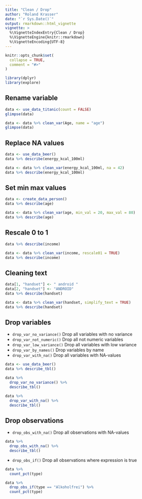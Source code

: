 ---
title: "Clean / Drop"
author: "Roland Krasser"
date: "`r Sys.Date()`"
output: rmarkdown::html_vignette
vignette: >
  %\VignetteIndexEntry{Clean / Drop}
  %\VignetteEngine{knitr::rmarkdown}
  %\VignetteEncoding{UTF-8}
---

```{r setup, include = FALSE}
knitr::opts_chunk$set(
  collapse = TRUE,
  comment = "#>"
)
```

```{r echo=TRUE, message=FALSE, warning=FALSE}
library(dplyr)
library(explore)
```

## Rename variable

```{r echo=TRUE, message=FALSE, warning=FALSE}
data <- use_data_titanic(count = FALSE)
glimpse(data)
```

```{r echo=TRUE, message=FALSE, warning=FALSE}
data <- data %>% clean_var(Age, name = "age")
glimpse(data)
```

## Replace NA values

```{r echo=TRUE, message=FALSE, warning=FALSE}
data <- use_data_beer()
data %>% describe(energy_kcal_100ml)
```

```{r echo=TRUE, message=FALSE, warning=FALSE}
data <- data %>% clean_var(energy_kcal_100ml, na = 42)
data %>% describe(energy_kcal_100ml)
```

## Set min max values

```{r echo=TRUE, message=FALSE, warning=FALSE}
data <- create_data_person()
data %>% describe(age)
```

```{r echo=TRUE, message=FALSE, warning=FALSE}
data <- data %>% clean_var(age, min_val = 20, max_val = 80)
data %>% describe(age)
```

## Rescale 0 to 1

```{r echo=TRUE, message=FALSE, warning=FALSE}
data %>% describe(income)
```

```{r echo=TRUE, message=FALSE, warning=FALSE}
data <- data %>% clean_var(income, rescale01 = TRUE)
data %>% describe(income)
```

## Cleaning text

```{r echo=TRUE, message=FALSE, warning=FALSE}
data[1, "handset"] <- " android "
data[2, "handset"] <- "ANDROID"
data %>% describe(handset)
```
```{r echo=TRUE, message=FALSE, warning=FALSE}
data <- data %>% clean_var(handset, simplify_text = TRUE)
data %>% describe(handset)
```

## Drop variables

* `drop_var_no_variance()` Drop all variables with no variance
* `drop_var_not_numeric()` Drop all not numeric variables
* `drop_var_low_variance()` Drop all variables with low variance
* `drop_var_by_names()` Drop variables by name
* `drop_var_with_na()` Drop all variables with NA-values

```{r echo=TRUE, message=FALSE, warning=FALSE}
data <- use_data_beer()
data %>% describe_tbl()
```
```{r echo=TRUE, message=FALSE, warning=FALSE}
data %>%
  drop_var_no_variance() %>%
  describe_tbl()
```

```{r echo=TRUE, message=FALSE, warning=FALSE}
data %>%
  drop_var_with_na() %>%
  describe_tbl()
```

## Drop observations

* `drop_obs_with_na()` Drop all observations with NA-values

```{r echo=TRUE, message=FALSE, warning=FALSE}
data %>%
  drop_obs_with_na() %>%
  describe_tbl()
```

* `drop_obs_if()` Drop all observations where expression is true

```{r echo=TRUE, message=FALSE, warning=FALSE}
data %>%
  count_pct(type)
```

```{r echo=TRUE, message=FALSE, warning=FALSE}
data %>%
  drop_obs_if(type == "Alkoholfrei") %>%
  count_pct(type)
```
